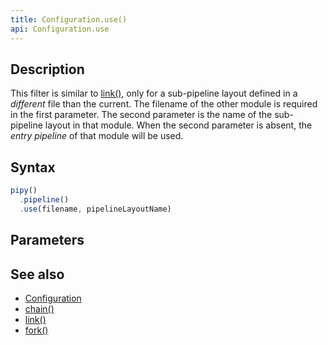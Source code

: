 ```yaml
---
title: Configuration.use()
api: Configuration.use
---
```


## Description

<Summary/>

<FilterDiagram
  name="use"
  input="Event"
  output="Event"
  subInput="Event"
  subOutput="Event"
  subType="link"
/>

This filter is similar to [link()](/reference/api/Configuration/link), only for a sub-pipeline layout defined in a _different_ file than the current. The filename of the other module is required in the first parameter. The second parameter is the name of the sub-pipeline layout in that module. When the second parameter is absent, the _entry pipeline_ of that module will be used.

## Syntax

``` js
pipy()
  .pipeline()
  .use(filename, pipelineLayoutName)
```

## Parameters

<Parameters/>

## See also

* [Configuration](/reference/api/Configuration)
* [chain()](/reference/api/Configuration/chain)
* [link()](/reference/api/Configuration/link)
* [fork()](/reference/api/Configuration/fork)
